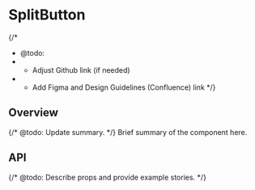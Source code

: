 
<Meta of={SplitButtonStories} />

# SplitButton

{/*
  * @todo:
  * - Adjust Github link (if needed)
  * - Add Figma and Design Guidelines (Confluence) link
  */}
<ResourceLinks
  sourceCode="https://github.com/cultureamp/kaizen-design-system/tree/main/packages/components/src/SplitButton"
  figma=""
  designGuidelines=""
  className="!mb-8"
/>

<KaioNotification />

<Installation
  installCommand="yarn add @kaizen/components"
  importStatement='import { SplitButton } from "@kaizen/components"'
/>

## Overview

{/* @todo: Update summary. */}
Brief summary of the component here.

<Canvas of={SplitButtonStories.Playground} />
<Controls of={SplitButtonStories.Playground} />

## API

{/* @todo: Describe props and provide example stories. */}
<DocsStory of={SplitButtonStories.Reversed} />
